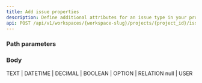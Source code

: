 ```yaml
---
title: Add issue properties
description: Define additional attributes for an issue type in your project. 
api: POST /api/v1/workspaces/{workspace-slug}/projects/{project_id}/issue-types/{type_id}/issue-properties/
---
```


### Path parameters

<ParamField path="workspace_slug" type="string" required></ParamField>
<ParamField path="project_id" type="string" required></ParamField>
<ParamField path="type_id" type="string" required></ParamField>

### Body

<ParamField body="display_name" type="string" required></ParamField>
<ParamField body="description" type="string"></ParamField>
<ParamField body="property_type" type="string" placeholder="TEXT | DATETIME | DECIMAL | BOOLEAN | OPTION | RELATION">
TEXT | DATETIME | DECIMAL | BOOLEAN | OPTION | RELATION
</ParamField>
<ParamField body="relation_type" type="string" placeholder="null | USER">
null | USER
</ParamField>
<ParamField body="default_value" type="string[]"></ParamField>
<ParamField body="validation_rules" type="object"></ParamField>
<ParamField body="is_required" type="boolean"></ParamField>
<ParamField body="is_active" type="boolean"></ParamField>
<ParamField body="is_multi" type="boolean"></ParamField>
